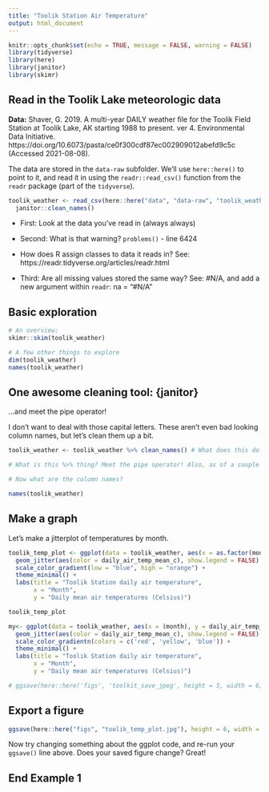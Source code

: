 ```yaml
---
title: "Toolik Station Air Temperature"
output: html_document
---
```


```r
knitr::opts_chunk$set(echo = TRUE, message = FALSE, warning = FALSE)
library(tidyverse)
library(here)
library(janitor)
library(skimr)
```

## Read in the Toolik Lake meteorologic data

**Data:** Shaver, G. 2019. A multi-year DAILY weather file for the Toolik Field Station at Toolik Lake, AK starting 1988 to present. ver 4. Environmental Data Initiative. https://doi.org/10.6073/pasta/ce0f300cdf87ec002909012abefd9c5c (Accessed 2021-08-08).

The data are stored in the `data-raw` subfolder. We'll use `here::here()` to point to it, and read it in using the `readr::read_csv()` function from the `readr` package (part of the `tidyverse`). 

```r
toolik_weather <- read_csv(here::here("data", "data-raw", "toolik_weather.csv"), na = '#N/A') %>% 
  janitor::clean_names()
```


- First: Look at the data you've read in (always always)

- Second: What is that warning? `problems()` - line 6424

- How does R assign classes to data it reads in? See: https://readr.tidyverse.org/articles/readr.html

- Third: Are all missing values stored the same way? See: #N/A, and add a new argument within `readr`: na = "#N/A"


## Basic exploration

```r
# An overview:
skimr::skim(toolik_weather)

# A few other things to explore
dim(toolik_weather)
names(toolik_weather)
```

## One awesome cleaning tool: {janitor}

...and meet the pipe operator!

I don't want to deal with those capital letters. These aren't even bad looking column names, but let's clean them up a bit. 

```r
toolik_weather <- toolik_weather %>% clean_names() # What does this do? Say it in words.

# What is this %>% thing? Meet the pipe operator! Also, as of a couple months ago, |> is a native pipe operator (versus %>%, which comes along with the tidyverse)

# Now what are the column names?
```

```r
names(toolik_weather)
```

## Make a graph

Let's make a jitterplot of temperatures by month. 


```r
toolik_temp_plot <- ggplot(data = toolik_weather, aes(x = as.factor(month), y = daily_air_temp_mean_c)) +
  geom_jitter(aes(color = daily_air_temp_mean_c), show.legend = FALSE) +
  scale_color_gradient(low = "blue", high = "orange") +
  theme_minimal() +
  labs(title = "Toolik Station daily air temperature",
       x = "Month",
       y = "Daily mean air temperatures (Celsius)")

toolik_temp_plot
```
```r
my<- ggplot(data = toolik_weather, aes(x = (month), y = daily_air_temp_mean_c)) +
  geom_jitter(aes(color = daily_air_temp_mean_c), show.legend = FALSE) +
  scale_color_gradientn(colors = c('red', 'yellow', 'blue')) +
  theme_minimal() +
  labs(title = "Toolik Station daily air temperature",
       x = "Month",
       y = "Daily mean air temperatures (Celsius)")

# ggsave(here::here('figs', 'toolkit_save_jpeg', height = 5, width = 6))

```

## Export a figure

```r
ggsave(here::here("figs", "toolik_temp_plot.jpg"), height = 6, width = 7)
```

Now try changing something about the ggplot code, and re-run your `ggsave()` line above. Does your saved figure change? Great! 

## End Example 1
